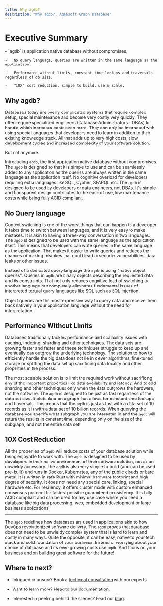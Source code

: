 ```yaml
---
title: Why agdb?
description: "Why agdb?, Agnesoft Graph Database"
---
```



# Executive Summary

<Callout >
    -   `agdb` is application native database without compromises.

    -   No query language, queries are written in the same language as the application.

    -   Performance without limits, constant time lookups and traversals regardless of db size.

    -   "10X" cost reduction, simple to build, use & scale.

</Callout>

## Why agdb?

Databases today are overly complicated systems that require complex setup, special maintenance and become very costly very quickly. They often require specialized engineers (Database Administrators - DBAs) to handle which increases costs even more. They can only be interacted with using special languages that developers need to learn in addition to their existing knowledge stack. All that adds up to very high costs, slow development cycles and increased complexity of your software solution.

But not anymore.

Introducing `agdb`, the first application native database without compromises. The `agdb` is designed so that it is simple to use and can be seamlessly added to any application as the queries are always written in the same language as the application itself. No cognitive overload for developers requiring extra languages like SQL, Cypher, SPARQL etc. The `agdb` is designed to be used by developers or data engineers, not DBAs. It's simple and transparent design contributes to the ease of use, low maintenance costs while being fully [ACID](https://en.wikipedia.org/wiki/ACID) compliant.

## No Query language

Context switching is one of the worst things that can happen to a developer. It takes time to switch between languages, and it is very easy to make mistakes. It is akin to having a three-way conversation in two languages. The `agdb` is designed to be used with the same language as the application itself. This means that developers can write queries in the same language as the application. That makes it easier to write queries and reduces the chances of making mistakes that could lead to security vulnerabilities, data leaks or other issues.

Instead of a dedicated query language the `agdb` is using "native object queries". Queries in `agdb` are binary objects describing the requested data and its constraints. That not only reduces cognitive load of switching to another language but completely eliminates fundamental issues of interpreted textual query languages like SQL such as SQL injection.

Object queries are the most expressive way to query data and receive them back natively in your application language without the need for interpretation.

## Performance Without Limits

Databases traditionally tackles performance and scalability issues with caching, indexing, sharding and other techniques. The data sets are growing faster and faster and these techniques struggle to keep up and eventually can outgrow the underlying technology. The solution to how to efficiently handle the big data does not lie in clever algorithms, fine-tuned storage or splitting the data set up sacrificing data locality and other properties in the process.

The most scalable solution is to limit the required work without sacrificing any of the important properties like data availability and latency. And to add sharding and other techniques only when the data outgrows the hardware, not the software. The `agdb` is designed to be just as fast regardless of the data set size. It plots data on a graph that allows for constant time lookups and traversals. This means that the `agdb` is just as fast with a data set of 10 records as it is with a data set of 10 billion records. When querying the database you specify what subgraph you are interested in and the `agdb` will return the results in constant time, depending only on the size of the subgraph, and not the entire data set!

## 10X Cost Reduction

All the properties of `agdb` will reduce costs of your database solution while being enjoyable to work with. The `agdb` is designed to be used by developers in their native environment of their software solution, not as an unwieldy accessory. The `agdb` is also very simple to build (and can be used pre-built) and runs in Docker, Kubernetes, any of the public clouds or bare metal. It is written in safe Rust with minimal hardware footprint and high degree of security. It does not need any special care, linking, special hardware etc. For resiliency, it offers cluster mode with custom enhanced consensus protocol for fastest possible guaranteed consistency. It is fully ACID compliant and can be used for any use case where you need a database like big data processing, web, embedded development or large business applications.

---

The `agdb` redefines how databases are used in applications akin to how DevOps revolutionized software delivery. The `agdb` proves that database does not need to be unwieldy complex system that is hard to learn and costly in many ways. Quite the opposite, it can be easy, native to your tech stack and solid foundation of your business. Instead of worrying about your choice of database and its ever-growing costs use `agdb`. And focus on your business and on building great software for the future!

## Where to next?

-   Intrigued or unsure? Book a [technical consultation](/enterprise/consultation) with our experts.

-   Want to learn more? Head to our [documentation](/docs/docs).

-   Interested in peeking behind the scenes? Read our [blog](/blog/blog).
